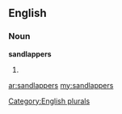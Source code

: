 ==English==

===Noun===
'''sandlappers'''

# {{plural of|[[sandlapper]]}}

[[Category:English plurals]]

[[ar:sandlappers]]
[[my:sandlappers]]